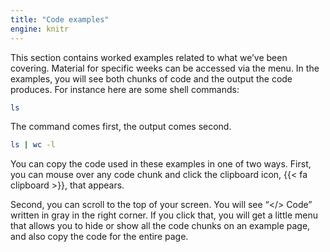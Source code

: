 ```yaml
---
title: "Code examples"
engine: knitr
---
```


This section contains worked examples related to what we've been covering. Material for specific weeks can be accessed via the menu. In the examples, you will see both chunks of code and the output the code produces. For instance here are some shell commands:

```zsh
ls
```

The command comes first, the output comes second. 

```zsh
ls | wc -l
```


You can copy the code used in these examples in one of two ways. First, you can mouse over any code chunk and click the clipboard icon, {{< fa clipboard >}}, that appears. 

Second, you can scroll to the top of your screen. You will see "</> Code" written in gray in the right corner. If you click that, you will get a little menu that allows you to hide or show all the code chunks on an example page, and also copy the code for the entire page.


